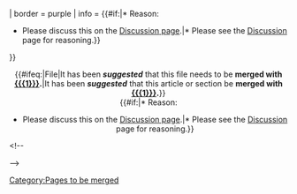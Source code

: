 <div class="nomobile">{{Ambox
| image = [[Image:Merge-arrows.svg]]
| type = {{#ifeq:{{NAMESPACE}}|File|It has been '''''suggested''''' that this file needs to be '''merged with [[{{{1}}}]].'''|It has been '''''suggested''''' that this article or section be '''merged with [[{{{1}}}]].'''}}
| border = purple
| info =
{{#if:{{{2|}}}|* Reason: {{{2}}}
* Please discuss this on the <includeonly>[[{{TALKPAGENAME}}|</includeonly><span class="pagetab">Discussion</span> page<includeonly>]]</includeonly>.|* Please see the <includeonly>[[{{TALKPAGENAME}}|</includeonly><span class="pagetab">Discussion</span><includeonly>]]</includeonly> page for reasoning.}}
}}<br /></div><!--
--><div class="mobileonly" style="text-align:center">{{#ifeq:{{NAMESPACE}}|File|It has been '''''suggested''''' that this file needs to be '''merged with [[{{{1}}}]].'''|It has been '''''suggested''''' that this article or section be '''merged with [[{{{1}}}]].'''}}<br />{{#if:{{{2|}}}|* Reason: {{{2}}}
* Please discuss this on the <includeonly>[[{{TALKPAGENAME}}|</includeonly>Discussion page<includeonly>]]</includeonly>.|* Please see the <includeonly>[[{{TALKPAGENAME}}|</includeonly>Discussion<includeonly>]]</includeonly> page for reasoning.}}<br /></div><!--
--><includeonly>[[Category:Pages to be merged]]</includeonly><noinclude>
{{doc}}

[[Category:Notice templates|{{PAGENAME}}]]</noinclude>